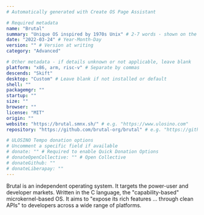 ```yaml
---
# Automatically generated with Create OS Page Assistant

# Required metadata
name: "Brutal"
summary: "Unique OS inspired by 1970s Unix" # 2-7 words - shown on the OS List
date: "2022-03-24" # Year-Month-Day
version: "" # Version at writing
category: "Advanced"

# Other metadata - if details unknown or not applicable, leave blank
platform: "x86, arm, risc-v" # Separate by commas
descends: "Skift"
desktop: "Custom" # Leave blank if not installed or default
shell: ""
packagemgr: ""
startup: ""
size: ""
browser: ""
license: "MIT"
origin: ""
website: "https://brutal.smnx.sh/" # e.g. "https://www.ulosino.com"
repository: "https://github.com/brutal-org/brutal" # e.g. "https://github.com/ulosino/ulosino"

# ULOSINO Tempo donation options
# Uncomment a specific field if available
# donate: "" # Required to enable Quick Donation Options
# donateOpenCollective: "" # Open Collective
# donateGithub: ""
# donateLiberapay: ""
---
```


Brutal is an independent operating system. It targets the power-user and developer markets. Written in the C language, the "capability-based" microkernel-based OS. It aims to "expose its rich features ... through clean APIs" to developers across a wide range of platforms.
